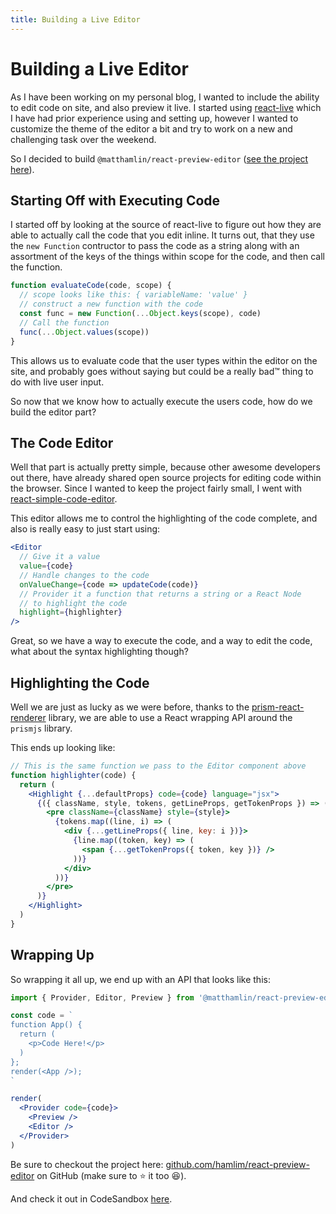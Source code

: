```yaml
---
title: Building a Live Editor
---
```


# Building a Live Editor

As I have been working on my personal blog, I wanted to include the ability to edit code on site,
and also preview it live. I started using [react-live](https://github.com/FormidableLabs/react-live)
which I have had prior experience using and setting up, however I wanted to customize the theme of
the editor a bit and try to work on a new and challenging task over the weekend.

So I decided to build `@matthamlin/react-preview-editor` ([see the project here](https://github.com/hamlim/react-preview-editor)).

## Starting Off with Executing Code

I started off by looking at the source of react-live to figure out how they are able to actually call
the code that you edit inline. It turns out, that they use the `new Function` contructor to pass the code
as a string along with an assortment of the keys of the things within scope for the code, and then call the
function.

```js
function evaluateCode(code, scope) {
  // scope looks like this: { variableName: 'value' }
  // construct a new function with the code
  const func = new Function(...Object.keys(scope), code)
  // Call the function
  func(...Object.values(scope))
}
```

This allows us to evaluate code that the user types within the editor on the site,
and probably goes without saying but could be a really bad™️ thing to do with live user
input.

So now that we know how to actually execute the users code, how do we build the editor part?

## The Code Editor

Well that part is actually pretty simple, because other awesome developers out there, have already
shared open source projects for editing code within the browser. Since I wanted to
keep the project fairly small, I went with [react-simple-code-editor](http://satya164.xyz/react-simple-code-editor/).

This editor allows me to control the highlighting of the code complete, and also is really easy
to just start using:

```jsx
<Editor
  // Give it a value
  value={code}
  // Handle changes to the code
  onValueChange={code => updateCode(code)}
  // Provider it a function that returns a string or a React Node
  // to highlight the code
  highlight={highlighter}
/>
```

Great, so we have a way to execute the code, and a way to edit the code, what about the
syntax highlighting though?

## Highlighting the Code

Well we are just as lucky as we were before, thanks to the [prism-react-renderer](https://github.com/FormidableLabs/prism-react-renderer)
library, we are able to use a React wrapping API around the `prismjs` library.

This ends up looking like:

```jsx
// This is the same function we pass to the Editor component above
function highlighter(code) {
  return (
    <Highlight {...defaultProps} code={code} language="jsx">
      {({ className, style, tokens, getLineProps, getTokenProps }) => (
        <pre className={className} style={style}>
          {tokens.map((line, i) => (
            <div {...getLineProps({ line, key: i })}>
              {line.map((token, key) => (
                <span {...getTokenProps({ token, key })} />
              ))}
            </div>
          ))}
        </pre>
      )}
    </Highlight>
  )
}
```

## Wrapping Up

So wrapping it all up, we end up with an API that looks like this:

```jsx
import { Provider, Editor, Preview } from '@matthamlin/react-preview-editor'

const code = `
function App() {
  return (
    <p>Code Here!</p>
  )
};
render(<App />);
`

render(
  <Provider code={code}>
    <Preview />
    <Editor />
  </Provider>
)
```

Be sure to checkout the project here: [github.com/hamlim/react-preview-editor](https://github.com/hamlim/react-preview-editor)
on GitHub (make sure to <span aria-label="star">⭐</span> it too <span aria-label="smile">😆</span>).

And check it out in CodeSandbox [here](https://codesandbox.io/s/wk69q5zv9k).
